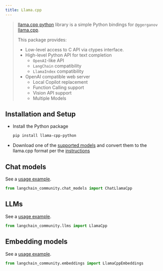 ```yaml
---
title: Llama.cpp
---
```


>[llama.cpp python](https://github.com/abetlen/llama-cpp-python) library is a simple Python bindings for `@ggerganov`
>[llama.cpp](https://github.com/ggerganov/llama.cpp).
>
>This package provides:
>
> - Low-level access to C API via ctypes interface.
> - High-level Python API for text completion
>   - `OpenAI`-like API
>   - `LangChain` compatibility
>   - `LlamaIndex` compatibility
> - OpenAI compatible web server
>   - Local Copilot replacement
>   - Function Calling support
>   - Vision API support
>   - Multiple Models

## Installation and Setup

- Install the Python package
  ```bash
  pip install llama-cpp-python
  ```
- Download one of the [supported models](https://github.com/ggerganov/llama.cpp#description) and convert them to the llama.cpp format per the [instructions](https://github.com/ggerganov/llama.cpp)


## Chat models

See a [usage example](/oss/integrations/chat/llamacpp).

```python
from langchain_community.chat_models import ChatLlamaCpp
```
## LLMs

See a [usage example](/oss/integrations/llms/llamacpp).

```python
from langchain_community.llms import LlamaCpp
```
## Embedding models

See a [usage example](/oss/integrations/text_embedding/llamacpp).

```python
from langchain_community.embeddings import LlamaCppEmbeddings
```
